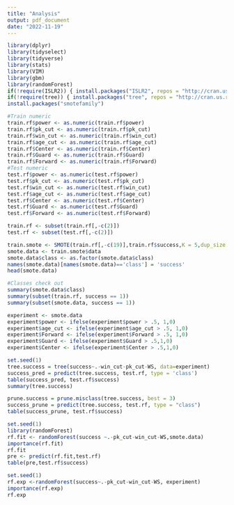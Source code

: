 ```yaml
---
title: "Analysis"
output: pdf_document
date: "2022-11-19"
---
```


```r
library(dplyr)
library(tidyselect)
library(tidyverse)
library(stats)
library(VIM)
library(gbm)
library(randomForest)
if(!require(ISLR2)) { install.packages("ISLR2", repos = "http://cran.us.r-project.org"); library("ISLR2") }
if(!require(tree)) { install.packages("tree", repos = "http://cran.us.r-project.org"); library("tree") }
install.packages("smotefamily")
```

```r
#Train numeric
train.rf$power <- as.numeric(train.rf$power)
train.rf$pk_cut <- as.numeric(train.rf$pk_cut)
train.rf$win_cut <- as.numeric(train.rf$win_cut)
train.rf$age_cut <- as.numeric(train.rf$age_cut)
train.rf$Center <- as.numeric(train.rf$Center)
train.rf$Guard <- as.numeric(train.rf$Guard)
train.rf$Forward <- as.numeric(train.rf$Forward)
#Test numeric
test.rf$power <- as.numeric(test.rf$power)
test.rf$pk_cut <- as.numeric(test.rf$pk_cut)
test.rf$win_cut <- as.numeric(test.rf$win_cut)
test.rf$age_cut <- as.numeric(test.rf$age_cut)
test.rf$Center <- as.numeric(test.rf$Center)
test.rf$Guard <- as.numeric(test.rf$Guard)
test.rf$Forward <- as.numeric(test.rf$Forward)
```

```r
train.rf <- subset(train.rf[,-c(2)])
test.rf <- subset(test.rf[,-c(2)])
```

```r
train.smote <- SMOTE(train.rf[,-c(19)],train.rf$success,K = 5,dup_size = 2)
smote.data <- train.smote$data
smote.data$class <- as.factor(smote.data$class)
names(smote.data)[names(smote.data)=='class'] = 'success'
head(smote.data)
```

```r
#Classes check out
summary(smote.data$class)
summary(subset(train.rf, success == 1))
summary(subset(smote.data, success == 1))
```

```r
experiment <- smote.data
experiment$power <- ifelse(experiment$power > .5, 1,0)
experiment$age_cut <- ifelse(experiment$age_cut > .5, 1,0)
experiment$Forward <- ifelse(experiment$Forward > .5, 1,0)
experiment$Guard <- ifelse(experiment$Guard > .5,1,0)
experiment$Center <- ifelse(experiment$Center > .5,1,0)
```

```r
set.seed(1)
tree.success = tree(success~.-win_cut-pk_cut-WS, data=experiment)
success_pred = predict(tree.success, test.rf, type = 'class')
table(success_pred, test.rf$success)
summary(tree.success)

prune.success = prune.misclass(tree.success, best = 3)
success_prune = predict(tree.success, test.rf, type = "class")
table(success_prune, test.rf$success)
```

```r
set.seed(1)
library(randomForest)
rf.fit <- randomForest(success ~.-pk_cut-win_cut-WS,smote.data)
importance(rf.fit)
rf.fit
pre <- predict(rf.fit,test.rf)
table(pre,test.rf$success)
```

```r
set.seed(1)
rf.exp <-randomForest(success~.-pk_cut-win_cut-WS, experiment)
importance(rf.exp)
rf.exp
```